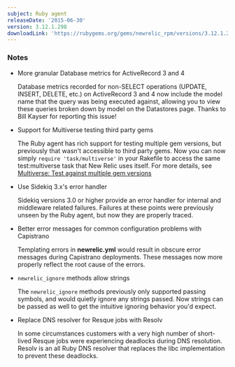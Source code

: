 ```yaml
---
subject: Ruby agent
releaseDate: '2015-06-30'
version: 3.12.1.298
downloadLink: 'https://rubygems.org/gems/newrelic_rpm/versions/3.12.1.298'
---
```


### Notes

* More granular Database metrics for ActiveRecord 3 and 4

  Database metrics recorded for non-SELECT operations (UPDATE, INSERT, DELETE, etc.) on ActiveRecord 3 and 4 now include the model name that the query was being executed against, allowing you to view these queries broken down by model on the Datastores page. Thanks to Bill Kayser for reporting this issue!
* Support for Multiverse testing third party gems

  The Ruby agent has rich support for testing multiple gem versions, but previously that wasn't accessible to third party gems. Now you can now simply `require 'task/multiverse'` in your Rakefile to access the same test:multiverse task that New Relic uses itself. For more details, see [Multiverse: Test against multiple gem versions](/docs/agents/ruby-agent/frameworks/third-party-instrumentation#multiverse)
* Use Sidekiq 3.x's error handler

  Sidekiq versions 3.0 or higher provide an error handler for internal and middleware related failures. Failures at these points were previously unseen by the Ruby agent, but now they are properly traced.
* Better error messages for common configuration problems with Capistrano

  Templating errors in **newrelic.yml** would result in obscure error messages during Capistrano deployments. These messages now more properly reflect the root cause of the errors.
* `newrelic_ignore` methods allow strings

  The `newrelic_ignore` methods previously only supported passing symbols, and would quietly ignore any strings passed. Now strings can be passed as well to get the intuitive ignoring behavior you'd expect.
* Replace DNS resolver for Resque jobs with Resolv

  In some circumstances customers with a very high number of short-lived Resque jobs were experiencing deadlocks during DNS resolution. Resolv is an all Ruby DNS resolver that replaces the libc implementation to prevent these deadlocks.
